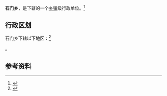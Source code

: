 {{中国乡级行政区|14/08/23/205/000}}

'''石门乡'''，是{{PRC admin/fullname|14/08/23/205/000|3}}下辖的一个[[乡镇|乡镇]]级行政单位。<ref>{{PRC admin/ref sgc|{{PRC admin/parent|14/08/23/205/000}}}}</ref>

== 行政区划 ==

石门乡下辖以下地区：<ref>{{PRC admin/ref sgc|14/08/23/205/000}}</ref>

{{PRC admin/children|14/08/23/205/000}}。

== 参考资料 ==

{{reflist}}

{{行政区划小作品}}
{{PRC admin/navcat|14/08/23/205/000}}